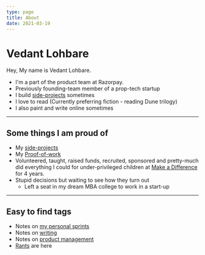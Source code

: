 ```yaml
---
type: page
title: About
date: 2021-03-19
---
```


# Vedant Lohbare

Hey, My name is Vedant Lohbare.

- I'm a part of the product team at Razorpay.
- Previously founding-team member of a prop-tech startup
- I build [side-projects](/side-projects) sometimes
- I love to read (Currently preferring fiction - reading Dune trilogy)
- I also paint and write online sometimes

---

## Some things I am proud of

- My [side-projects](/side-projects)
- My [Proof-of-work](/pow)
- Volunteered, taught, raised funds, recruited, sponsored and pretty-much did everything I could for under-privileged children at <a href="https://makeadiff.in/" target="_blank"> Make a Difference </a> for 4 years.
- Stupid decisions but waiting to see how they turn out
  - Left a seat in my dream MBA college to work in a start-up

---

## Easy to find tags

- Notes on [my personal sprints](/tags/sprints)
- Notes on [writing](/tags/writing)
- Notes on [product management](/tags/product-management)
- [Rants](/tags/rants) are here
